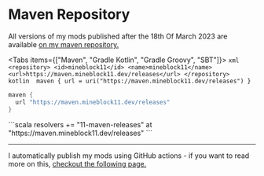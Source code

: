 
# Maven Repository

All versions of my mods published after the 18th Of March 2023 are available [on my maven repository.](https://maven.mineblock11.dev/)

<Tabs items={["Maven", "Gradle Kotlin", "Gradle Groovy", "SBT"]}>
  <Tab>
    ```xml
<repository>
    <id>mineblock11</id>
    <name>mineblock11</name>
    <url>https://maven.mineblock11.dev/releases</url>
</repository>
    ```
  </Tab>
  <Tab>
    ```kotlin 
maven {
    url = uri("https://maven.mineblock11.dev/releases")
}
    ```
  </Tab>
  <Tab>
  ```groovy
maven {
    url "https://maven.mineblock11.dev/releases"
}
  ```
  </Tab>
  <Tab>
    ```scala
resolvers +=
  "11-maven-releases" 
     at "https://maven.mineblock11.dev/releases"
    ```
  </Tab>
</Tabs>

<hr />

I automatically publish my mods using GitHub actions - if you want to read more on this, [checkout the following page.](/workflow/gh_actions)